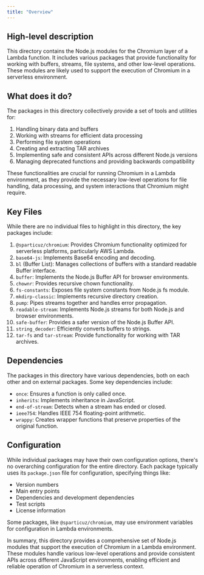 ```yaml
---
title: "Overview"
---
```


## High-level description
This directory contains the Node.js modules for the Chromium layer of a Lambda function. It includes various packages that provide functionality for working with buffers, streams, file systems, and other low-level operations. These modules are likely used to support the execution of Chromium in a serverless environment.

## What does it do?
The packages in this directory collectively provide a set of tools and utilities for:

1. Handling binary data and buffers
2. Working with streams for efficient data processing
3. Performing file system operations
4. Creating and extracting TAR archives
5. Implementing safe and consistent APIs across different Node.js versions
6. Managing deprecated functions and providing backwards compatibility

These functionalities are crucial for running Chromium in a Lambda environment, as they provide the necessary low-level operations for file handling, data processing, and system interactions that Chromium might require.

## Key Files
While there are no individual files to highlight in this directory, the key packages include:

1. `@sparticuz/chromium`: Provides Chromium functionality optimized for serverless platforms, particularly AWS Lambda.
2. `base64-js`: Implements Base64 encoding and decoding.
3. `bl` (Buffer List): Manages collections of buffers with a standard readable Buffer interface.
4. `buffer`: Implements the Node.js Buffer API for browser environments.
5. `chownr`: Provides recursive chown functionality.
6. `fs-constants`: Exposes file system constants from Node.js fs module.
7. `mkdirp-classic`: Implements recursive directory creation.
8. `pump`: Pipes streams together and handles error propagation.
9. `readable-stream`: Implements Node.js streams for both Node.js and browser environments.
10. `safe-buffer`: Provides a safer version of the Node.js Buffer API.
11. `string_decoder`: Efficiently converts buffers to strings.
12. `tar-fs` and `tar-stream`: Provide functionality for working with TAR archives.

## Dependencies
The packages in this directory have various dependencies, both on each other and on external packages. Some key dependencies include:

- `once`: Ensures a function is only called once.
- `inherits`: Implements inheritance in JavaScript.
- `end-of-stream`: Detects when a stream has ended or closed.
- `ieee754`: Handles IEEE 754 floating-point arithmetic.
- `wrappy`: Creates wrapper functions that preserve properties of the original function.

## Configuration
While individual packages may have their own configuration options, there's no overarching configuration for the entire directory. Each package typically uses its `package.json` file for configuration, specifying things like:

- Version numbers
- Main entry points
- Dependencies and development dependencies
- Test scripts
- License information

Some packages, like `@sparticuz/chromium`, may use environment variables for configuration in Lambda environments.

In summary, this directory provides a comprehensive set of Node.js modules that support the execution of Chromium in a Lambda environment. These modules handle various low-level operations and provide consistent APIs across different JavaScript environments, enabling efficient and reliable operation of Chromium in a serverless context.